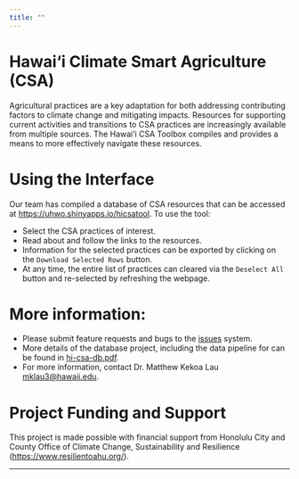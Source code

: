 ```yaml
---
title: ""
---
```


# Hawai‘i Climate Smart Agriculture (CSA)

Agricultural practices are a key adaptation for both addressing
contributing factors to climate change and mitigating
impacts. Resources for supporting current activities and transitions
to CSA practices are increasingly available from multiple sources. The
Hawai‘i CSA Toolbox compiles and provides a means to more effectively
navigate these resources.

# Using the Interface

Our team has compiled a database of CSA resources that can be accessed
at
[https://uhwo.shinyapps.io/hicsatool](https://uhwo.shinyapps.io/hicsatool). To
use the tool: 

- Select the CSA practices of interest. 
- Read about and follow the links to the resources. 
- Information for the selected practices can be exported by clicking
  on the `Download Selected Rows` button. 
- At any time, the entire list of practices can cleared via the
  `Deselect All` button and re-selected by refreshing the webpage. 

# More information:

- Please submit feature requests and bugs to the
  [issues](https://github.com/ecoFw/hicsatool/issues "issues") system.
- More details of the database project, including the data pipeline
  for  can be found in
  [hi-csa-db.pdf](https://github.com/ecoFw/hi-csa-db/blob/9a50b0bf0bb518dd775fa189e8a691efa9275b18/hi-csa-db.pdf "hi-csa-db.pdf").
- For more information, contact Dr. Matthew Kekoa Lau [mklau3@hawaii.edu](mklau3@hawaii.edu "mklau3@hawaii.edu").


# Project Funding and Support

This project is made possible with financial support from Honolulu
City and County Office of Climate Change, Sustainability and
Resilience
([https://www.resilientoahu.org/](https://www.resilientoahu.org/ "https://www.resilientoahu.org/")). 




-------------------------------------------------------------------------------
